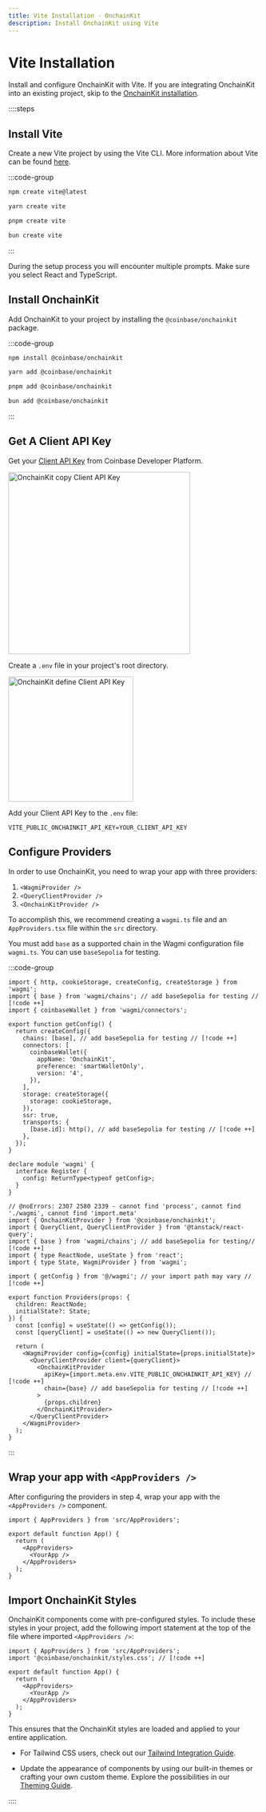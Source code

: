 ```yaml
---
title: Vite Installation · OnchainKit
description: Install OnchainKit using Vite
---
```



# Vite Installation

Install and configure OnchainKit with Vite.
If you are integrating OnchainKit into an existing project,
skip to the [OnchainKit installation](#install-onchainkit).

::::steps

## Install Vite

Create a new Vite project by using the Vite CLI.
More information about Vite can be found [here](https://vite.dev/guide/#scaffolding-your-first-vite-project).

:::code-group

```bash [npm]
npm create vite@latest
```

```bash [yarn]
yarn create vite
```

```bash [pnpm]
pnpm create vite
```

```bash [bun]
bun create vite
```

:::

During the setup process you will encounter multiple prompts.
Make sure you select React and TypeScript.

## Install OnchainKit

Add OnchainKit to your project by installing the `@coinbase/onchainkit` package.

:::code-group

```bash [npm]
npm install @coinbase/onchainkit
```

```bash [yarn]
yarn add @coinbase/onchainkit
```

```bash [pnpm]
pnpm add @coinbase/onchainkit
```

```bash [bun]
bun add @coinbase/onchainkit
```

:::

## Get A Client API Key

Get your [Client API Key](https://portal.cdp.coinbase.com/projects/project-id/api-keys/client-key) from Coinbase Developer Platform.

<img
  alt="OnchainKit copy Client API Key"
  src="https://onchainkit.xyz/assets/copy-api-key-guide.png"
  height="364"
/>

Create a `.env` file in your project's root directory.

<img
  alt="OnchainKit define Client API Key"
  src="https://onchainkit.xyz/assets/getting-started-create-env-file.png"
  width="250"
  loading="lazy"
/>

Add your Client API Key to the `.env` file:

```dotenv [.env]
VITE_PUBLIC_ONCHAINKIT_API_KEY=YOUR_CLIENT_API_KEY
```

## Configure Providers

In order to use OnchainKit, you need to wrap your app with three providers:

1. `<WagmiProvider />`
2. `<QueryClientProvider />`
3. `<OnchainKitProvider />`

To accomplish this, we recommend creating a `wagmi.ts` file
and an `AppProviders.tsx` file within the `src` directory.

You must add `base` as a supported chain in the Wagmi configuration file `wagmi.ts`.
You can use `baseSepolia` for testing.

:::code-group

```tsx twoslash [wagmi.ts]
import { http, cookieStorage, createConfig, createStorage } from 'wagmi';
import { base } from 'wagmi/chains'; // add baseSepolia for testing // [!code ++]
import { coinbaseWallet } from 'wagmi/connectors';

export function getConfig() {
  return createConfig({
    chains: [base], // add baseSepolia for testing // [!code ++]
    connectors: [
      coinbaseWallet({
        appName: 'OnchainKit',
        preference: 'smartWalletOnly',
        version: '4',
      }),
    ],
    storage: createStorage({
      storage: cookieStorage,
    }),
    ssr: true,
    transports: {
      [base.id]: http(), // add baseSepolia for testing // [!code ++]
    },
  });
}

declare module 'wagmi' {
  interface Register {
    config: ReturnType<typeof getConfig>;
  }
}
```

```tsx twoslash [providers.tsx]
// @noErrors: 2307 2580 2339 - cannot find 'process', cannot find './wagmi', cannot find 'import.meta'
import { OnchainKitProvider } from '@coinbase/onchainkit';
import { QueryClient, QueryClientProvider } from '@tanstack/react-query';
import { base } from 'wagmi/chains'; // add baseSepolia for testing// [!code ++]
import { type ReactNode, useState } from 'react';
import { type State, WagmiProvider } from 'wagmi';

import { getConfig } from '@/wagmi'; // your import path may vary // [!code ++]

export function Providers(props: {
  children: ReactNode;
  initialState?: State;
}) {
  const [config] = useState(() => getConfig());
  const [queryClient] = useState(() => new QueryClient());

  return (
    <WagmiProvider config={config} initialState={props.initialState}>
      <QueryClientProvider client={queryClient}>
        <OnchainKitProvider
          apiKey={import.meta.env.VITE_PUBLIC_ONCHAINKIT_API_KEY} // [!code ++]
          chain={base} // add baseSepolia for testing // [!code ++]
        >
          {props.children}
        </OnchainKitProvider>
      </QueryClientProvider>
    </WagmiProvider>
  );
}
```

:::

## Wrap your app with `<AppProviders />`

After configuring the providers in step 4, wrap your app with
the `<AppProviders />` component.

```tsx
import { AppProviders } from 'src/AppProviders';

export default function App() {
  return (
    <AppProviders>
      <YourApp />
    </AppProviders>
  );
}
```

## Import OnchainKit Styles

OnchainKit components come with pre-configured styles.
To include these styles in your project, add the following import
statement at the top of the file where imported `<AppProviders />`:

```tsx
import { AppProviders } from 'src/AppProviders';
import '@coinbase/onchainkit/styles.css'; // [!code ++]

export default function App() {
  return (
    <AppProviders>
      <YourApp />
    </AppProviders>
  );
}
```

This ensures that the OnchainKit styles are loaded and applied to your entire application.

- For Tailwind CSS users, check out our [Tailwind Integration Guide](/guides/tailwind).

- Update the appearance of components by using our built-in themes or crafting your own custom theme.
  Explore the possibilities in our [Theming Guide](/guides/themes).

::::

<StartBuilding />
